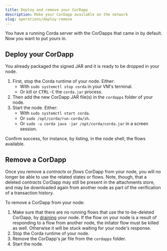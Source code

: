 ```yaml
---
title: Deploy and remove your CorDapp
description: Make your CorDapp available on the network
slug: operations/deploy-remove
---
```


You have a running Corda server with the CorDapps that came in by default. Now you want to put yours in.

## Deploy your CorDapp

You already packaged the signed JAR and it is ready to be dropped in your node.

1. First, stop the Corda runtime of your node. Either:
    * With `sudo systemctl stop corda` in your VM's terminal.
    * Or kill or <kbd>CTRL-C</kbd> the `corda.jar` process.
2. Then add the new CorDapp JAR file(s) in the `cordapps` folder of your node.
3. Start the node. Either:
    * With `sudo systemctl start corda`.
    * Or `sudo /opt/corda/run-corda/sh`.
    * Or `sudo -u corda java -jar /opt/corda/corda.jar` in a screen session.

Confirm success, for instance, by listing, in the node shell, the flows available.

## Remove a CorDapp

Once you remove a _contracts_ or _flows_ CorDapp from your node, you will no longer be able to use the related states or flows. Note, though, that a deleted _contracts_ CorDapp may still be present in the attachments store, and may be downloaded again from another node as part of the verification of a transaction history.

To remove a CorDapp from your node:

1. Make sure that there are no running flows that use the to-be-deleted CorDapp, by [draining](https://docs.corda.net/docs/corda-os/4.3/upgrading-cordapps.html#flow-drains) your node. If the flow on your node is a result of responding to a flow from another node, the initator flow must be killed as well. Otherwise it will be stuck waiting for your node's response.
2. Stop the Corda runtime of your node.
3. Remove the CorDapp's jar file from the `cordapps` folder.
4. Start the node.
